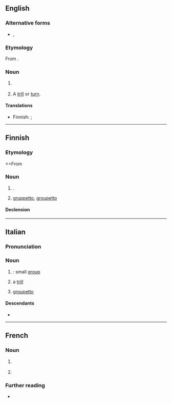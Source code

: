 ==English==

===Alternative forms===
* {{l|en|grupetto}}, {{l|en|groupetto}}

===Etymology===
From {{bor|en|it|gruppetto}}.

===Noun===
{{en-noun|gruppetti|s}}

# {{lb|en|cycle racing}} {{synonym of|en|autobus|t=a [[large#Adjective|large]] [[group#Noun|group]] of [[cyclist]]s who have [[fall behind|fallen behind]] the {{l|en|peloton|t=[[main#Adjective|main]] group of [[rider]]s}} in a [[race#Noun|race]]}}
# {{lb|en|music}} A [[trill#Noun|trill]] or [[turn#Noun|turn]].

====Translations====
{{trans-top|(''music'') trill or turn}}
* Finnish: {{t+|fi|trilli}} {{q|trill}}; {{t+|fi|kaksoishele}} {{q|turn}}
{{trans-mid}}
{{trans-bottom}}

{{trans-see|''synonym of'' autobus|autobus}}

----

==Finnish==

===Etymology===
<=From {{bor|fi|it|gruppetto}}

===Noun===
{{fi-noun}}

# {{lb|fi|music}} {{synonym of|fi|kaksoishele||turn}}.
# {{lb|fi|cycling}} [[#English|gruppetto]], [[groupetto]] {{gloss|group of cyclists at the rear from peloton}}

====Declension====
{{fi-decl-valo|gruppett|||o|a}}

----

==Italian==

===Pronunciation===
{{it-pr|gruppétto}}

===Noun===
{{it-noun|m}}

# {{diminutive of|it|gruppo}}: small [[group]]
# {{lb|it|music}} a [[trill]]
# {{lb|it|cycle racing}} [[groupetto]]

====Descendants====
* {{desc|ru|группе́тто|bor=1}}
----
==French==

===Noun===
{{fr-noun|m}}

# {{lb|fr|music}} {{l|en|gruppetto}}
# {{lb|fr|cycling}} {{l|en|gruppetto}}

===Further reading===
* {{R:TLFi}}